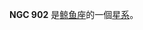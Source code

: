 {{NGCInfoBox|NGCID=NGC 902|發現者=法蘭斯·萊文沃思|發現日期=1886年-月-日|其他編號=MCG -3-7-5|曆元=J2000.0|赤經=2時22分21.8秒
|赤緯=-16°40'44"|星座=鲸鱼座|星體=星系|星等=14|表面亮度=12.5|藍等=14.8}}

'''NGC 902''' 是[[鲸鱼座|鲸鱼座]]的一個[[星系|星系]]。

{{NGCReference|902}}
{{Catalogs|NGC=902}}

{{Galaxy-stub}}